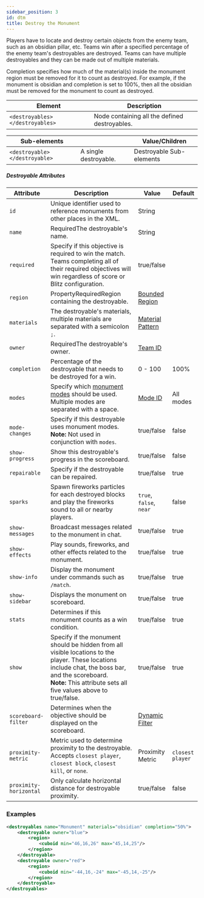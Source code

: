 ```yaml
---
sidebar_position: 3
id: dtm
title: Destroy the Monument
---
```


Players have to locate and destroy certain objects from the enemy team, such as an obsidian pillar, etc. 
Teams win after a specified percentage of the enemy team's destroyables are destroyed. 
Teams can have multiple destroyables and they can be made out of multiple materials.

Completion specifies how much of the material(s) inside the monument region must be removed for it to count as destroyed.
For example, if the monument is obsidian and completion is set to 100%, then all the obsidian must be removed for the monument to count as destroyed.

| Element | Description |
|---|---|
| `<destroyables> </destroyables>` | Node containing all the defined destroyables. |

| Sub-elements || Value/Children |
|---|---|---|
| `<destroyable> </destroyable>` | A single destroyable. | <span className="badge badge--secondary">Destroyable Sub-elements</span> |

##### Destroyable Attributes

| Attribute | Description | Value | Default |
|---|---|---|---|
| `id` | Unique identifier used to reference monuments from other places in the XML. | <span className="badge badge--primary">String</span> |
| `name` | <span className="badge badge--danger">Required</span>The destroyable's name. | <span className="badge badge--primary">String</span> |
| `required` | Specify if this objective is required to win the match. Teams completing all of their required objectives will win regardless of score or Blitz configuration. | <span className="badge badge--primary">true/false</span> |
| `region` | <span className="badge badge--secondary" title="Can be either this attribute or a sub-element.">Property</span><span className="badge badge--danger">Required</span>Region containing the destroyable. | [Bounded Region](/docs/modules/mechanics/regions) |
| `materials` | The destroyable's materials, multiple materials are separated with a semicolon `;`. | [Material Pattern](/docs/reference/items/inventory#material-matchers) |
| `owner` | <span className="badge badge--danger">Required</span>The destroyable's owner. | [Team ID](/docs/modules/format/teams) |
| `completion` | Percentage of the destroyable that needs to be destroyed for a win. | <span className="badge badge--primary">0 - 100</span> | 100% |
| `modes` | Specify which [monument modes](/docs/modules/objectives/monument-modes) should be used. Multiple modes are separated with a space. | [Mode ID](/docs/modules/objectives/monument-modes) | <span className="badge badge--secondary">All modes</span> |
| `mode-changes` | Specify if this destroyable uses monument modes.<br />**Note:** Not used in conjunction with `modes`. | <span className="badge badge--primary">true/false</span> | false |
| `show-progress` | Show this destroyable's progress in the scoreboard. | <span className="badge badge--primary">true/false</span> | false |
| `repairable` | Specify if the destroyable can be repaired. | <span className="badge badge--primary">true/false</span> | true |
| `sparks` | Spawn fireworks particles for each destroyed blocks and play the fireworks sound to all or nearby players. | `true`, `false`, `near` | false |
| `show-messages` | Broadcast messages related to the monument in chat. | <span className="badge badge--primary">true/false</span> | true |
| `show-effects` | Play sounds, fireworks, and other effects related to the monument. | <span className="badge badge--primary">true/false</span> | true |
| `show-info` | Display the monument under commands such as `/match`. | <span className="badge badge--primary">true/false</span> | true |
| `show-sidebar` | Displays the monument on scoreboard. | <span className="badge badge--primary">true/false</span> | true |
| `stats` | Determines if this monument counts as a win condition. | <span className="badge badge--primary">true/false</span> | true |
| `show` | Specify if the monument should be hidden from all visible locations to the player. These locations include chat, the boss bar, and the scoreboard.<br />**Note:** This attribute sets all five values above to true/false. | <span className="badge badge--primary">true/false</span> | true |
| `scoreboard-filter` | Determines when the objective should be displayed on the scoreboard. | [Dynamic Filter](/docs/modules/mechanics/filters#dynamic-filters) | |
| `proximity-metric` | Metric used to determine proximity to the destroyable.<br />Accepts `closest player`, `closest block`, `closest kill`, or `none`. | <span className="badge badge--primary">Proximity Metric</span> | `closest player` |
| `proximity-horizontal` | Only calculate horizontal distance for destroyable proximity. | <span className="badge badge--primary">true/false</span> | false |

### Examples

```xml
<destroyables name="Monument" materials="obsidian" completion="50%">
    <destroyable owner="blue">
        <region>
            <cuboid min="46,16,26" max="45,14,25"/>
        </region>
    </destroyable>
    <destroyable owner="red">
        <region>
            <cuboid min="-44,16,-24" max="-45,14,-25"/>
        </region>
    </destroyable>
</destroyables>
```
